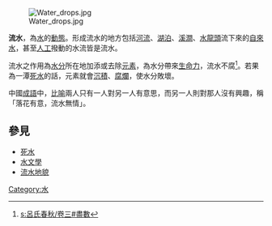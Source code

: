 {{Otheruses|subject=自然界中動態的水|other=以此为题的一首古琴曲目|流水 (古琴曲)}}
[[File:Water_drops.jpg|right]]

'''流水'''，為[[水|水]]的[[動態|動態]]。形成流水的地方包括[[河流|河流]]、[[湖泊|湖泊]]、[[溪澗|溪澗]]、[[水龍頭|水龍頭]]流下來的[[自來水|自來水]]，甚至[[人工|人工]]撥動的水流皆是流水。

流水之作用為[[水分|水分]]所在地加添或去除[[元素|元素]]，為水分帶來[[生命力|生命力]]，流水不腐<ref>[[s:呂氏春秋/卷三#盡數|s:呂氏春秋/卷三#盡數]]</ref>。若果為一潭[[死水|死水]]的話，元素就會[[沉積|沉積]]、[[腐爛|腐爛]]，使水分敗壞。

中國[[成語|成語]]中，[[比喻|比喻]]兩人只有一人對另一人有意思，而另一人則對那人沒有興趣，稱「落花有意，流水無情」。

== 參見 ==
* [[死水|死水]]
* [[水文學|水文學]]
* [[流水地貌|流水地貌]]

{{Authority control}}
[[Category:水|Category:水]]